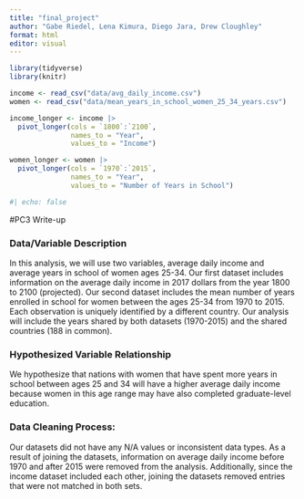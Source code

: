 ```yaml
---
title: "final_project"
author: "Gabe Riedel, Lena Kimura, Diego Jara, Drew Cloughley"
format: html
editor: visual
---
```


```r
library(tidyverse)
library(knitr)
```

```r
income <- read_csv("data/avg_daily_income.csv")
women <- read_csv("data/mean_years_in_school_women_25_34_years.csv")

income_longer <- income |> 
  pivot_longer(cols = `1800`:`2100`, 
               names_to = "Year", 
               values_to = "Income")

women_longer <- women |> 
  pivot_longer(cols = `1970`:`2015`, 
               names_to = "Year", 
               values_to = "Number of Years in School")
```


```r
#| echo: false
```

#PC3 Write-up

### Data/Variable Description
  In this analysis, we will use two variables, average daily income and average years in school of women ages 25-34. Our first dataset includes information on the average daily income in 2017 dollars  from the year 1800 to 2100 (projected). Our second dataset includes the mean number of years enrolled in school for women between the ages 25-34 from 1970 to 2015. 
  Each observation is uniquely identified by a different country. Our analysis will include the years shared by both datasets (1970-2015) and the shared countries (188 in common). 

### Hypothesized Variable Relationship
We hypothesize that nations with women that have spent more years in school between ages 25 and 34 will have a higher average daily income because women in this age range may have also completed graduate-level education. 

### Data Cleaning Process:
Our datasets did not have any N/A values or inconsistent data types. As a result of joining the datasets, information on average daily income before 1970 and after 2015 were removed from the analysis. Additionally, since the income dataset included each other, joining the datasets removed entries that were not matched in both sets. 
